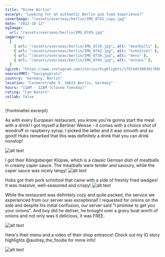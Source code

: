 ```yaml
---
title: "Dicke Wirtin"
excerpt: "Looking for an authentic Berlin pub food experience?"
coverImage: "/assets/overseas/berlin/IMG_0742_copy.jpg"
date: "2022-10-12"
ogImage:
  url: "/assets/overseas/berlin/IMG_0745.jpg"
imgArray:
  [
    { url: "/assets/overseas/berlin/IMG_0739.jpg", alt: "meatballs" },
    { url: "/assets/overseas/berlin/IMG_0742.jpg", alt: "schnitzel" },
    { url: "/assets/overseas/berlin/IMG_0730.jpg", alt: "menu" },
    { url: "/assets/overseas/berlin/IMG_0745.jpg", alt: "onions" },
  ]
igLink: "https://www.instagram.com/stories/highlights/17974453003917880/"
nearestMRT: "Savignyplatz"
country: "Germany, Berlin"
location: "Carmerstraße 9, 10623 Berlin, Germany"
hours: "11AM - 12AM (Closed Tuesday)"
rating: "Can Return"
collab: false
---
```


{frontmatter.excerpt}

As with every European restaurant, you know you're gonna start the meal with a drink! I got myself a Berliner Weisse - it comes with a choice shot of woodruff or raspberry syrup. I picked the latter and it was smooth and so good! Hubs remarked that this was definitely a drink that you can drink nonstop!

![alt text](/assets/overseas/berlin/IMG_0735.jpg)

I got their Königsberger Klopse, which is a classic German dish of meatballs in creamy caper sauce. The meatballs were tender and savoury, while the caper sauce was nicely tangy!
![alt text](/assets/overseas/berlin/IMG_0739.jpg)

Hubs got their pork schnitzel that came with a side of freshly fried wedges! It was massive, well-seasoned and crispy!
![alt text](/assets/overseas/berlin/IMG_0742.jpg)

While the restaurant was definitely cozy and quite packed, the service we experienced from our server was exceptional! I requested for onions on the side and despite his initial confusion, our server said "I promise to get you your onions". And boy did he deliver, he brought over a gravy boat worth of onions and not only was it delicious, it was FREE.

![alt text](/assets/overseas/berlin/IMG_0745.jpg)

Here's their menu and a video of their shop entrance! Check out my IG story highlights @audrey_the_foodie for more info!

![alt text](/assets/overseas/berlin/IMG_0730.jpg)
